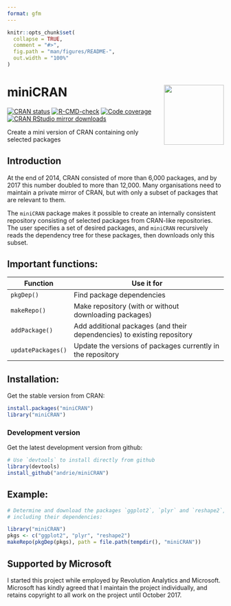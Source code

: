 ```yaml
---
format: gfm
---
```


<!-- README.md is generated from README.Rmd. Please edit that file -->

```r
knitr::opts_chunk$set(
  collapse = TRUE,
  comment = "#>",
  fig.path = "man/figures/README-",
  out.width = "100%"
)
```

# miniCRAN <img src='man/figures/miniCRAN-logo.png' align="right" height="139" />

<!-- badges: start -->
[![CRAN status](https://www.r-pkg.org/badges/version/miniCRAN)](https://CRAN.R-project.org/package=miniCRAN)
[![R-CMD-check](https://github.com/andrie/miniCRAN/actions/workflows/R-CMD-check.yaml/badge.svg)](https://github.com/andrie/miniCRAN/actions/workflows/R-CMD-check.yaml)
[![Code coverage](https://codecov.io/gh/andrie/miniCRAN/branch/main/graph/badge.svg)](https://app.codecov.io/gh/andrie/miniCRAN?branch=main)
[![CRAN RStudio mirror downloads](https://cranlogs.r-pkg.org/badges/miniCRAN)](https://www.r-pkg.org/pkg/miniCRAN)

<!-- badges: end -->

Create a mini version of CRAN containing only selected packages


## Introduction

At the end of 2014, CRAN consisted of more than 6,000 packages, and by 2017 this number doubled to more than 12,000.  Many organisations need to maintain a private mirror of CRAN, but with only a subset of packages that are relevant to them.

The `miniCRAN` package makes it possible to create an internally consistent repository consisting of selected packages from CRAN-like repositories.  The user specifies a set of desired packages, and `miniCRAN` recursively reads the dependency tree for these packages, then downloads only this subset.  

## Important functions:

Function           | Use it for
--------------     | ------------------------------------------
`pkgDep()`         | Find package dependencies
`makeRepo()`       | Make repository (with or without downloading packages)
`addPackage()`     | Add additional packages (and their dependencies) to existing repository
`updatePackages()` | Update the versions of packages currently in the repository

## Installation:

Get the stable version from CRAN:

```r
install.packages("miniCRAN")
library("miniCRAN")
```

### Development version

Get the latest development version from github:

```r
# Use `devtools` to install directly from github
library(devtools)
install_github("andrie/miniCRAN")
```

## Example:

```r
# Determine and download the packages `ggplot2`, `plyr` and `reshape2`, 
# including their dependencies:

library("miniCRAN")
pkgs <- c("ggplot2", "plyr", "reshape2")
makeRepo(pkgDep(pkgs), path = file.path(tempdir(), "miniCRAN"))
```

## Supported by Microsoft

I started this project while employed by Revolution Analytics and Microsoft.  Microsoft has kindly agreed that I maintain the project individually, and retains copyright to all work on the project until October 2017.

